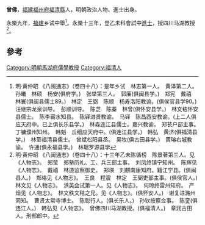 '''曾佛'''，[[福建|福建]][[福州府|福州府]][[福清縣|福清縣]]人，明朝政治人物、進士出身。

永樂九年，[[福建|福建]]乡试中舉<ref>明·黄仲昭 《八闽通志》（卷四十八）：是年乡试　林志第一人。　黄泽第二人。　孙曦　林硕　杨安(俱府学。)　张举第三人。　郭廉(俱闽县学。)　郑宪　戴禧　林寰(俱闽县儒士89。)　林定　王弼　陈顺　杨寿洛阳教谕。(俱侯官县学90。)　汪继宗龙泉训导。　彭顺训导。　陈芝　陈蓁　林曾(俱怀安县学。)　林文秸怀安县儒士。　陈李蕲水知县。　陈铎进贤教谕。　马铎　陈昌西安教谕。(上二人俱应天府中。已上俱长乐县学。)　林森连江县儒士。嘉兴教谕。　郑苌户部主事。　丁镛濮州知州。　韩魁　丘细应天府中。(俱连江县学。)　韩弘　黄济(俱福清县学。)　林至福清县儒士。　曾斌松阳县丞。　吴牧(俱古田县学。)　黄瑢右城教谕。　许通(俱永福县学。)　林琚罗源县学</ref>。永樂十三年，登乙未科會試中[[進士|進士]]，授四川马湖教授<ref>明·黄仲昭 《八闽通志》（卷四十八）：十三年乙未陈循榜　陈景著第三人。见《人物志》。　郑莹　郑塾历礼、工、兵三部主事。　刘凤终镇宁知州。　陈辉见《人物志》。　戴禧　林道监察御史。　郑瑛　刘麒南康知府。籍江宁县。(俱闽县人。)　郑珞见《人物志》。　王良　程震　林定　王弼吏部主事。(俱侯官人。)　林文见《人物志》。　洪英会试第一人。见《人物志》。　何琼终雷州知府。　严烜见《人物志》。　林文秩文秸之兄。见《人物志》。(俱怀安人。)　谢复进潞州同知。　曹贤太常寺博士。　陈聪行人。(俱长乐人。)　孙钦按察佥事。　陈銮(俱连江人。)　韩弘见《人物志》。　曾佛四川马湖教授。(俱福清人。)　章润古田人。刑部郎中。</ref>。

==參考==
{{reflist}}
{{明朝人物小作品}}
{{永樂十三年乙未科殿試金榜}}
[[Category:明朝馬湖府儒學教授|Category:明朝馬湖府儒學教授]]
[[Category:福清人|Category:福清人]]